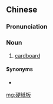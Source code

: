 {{also|硬纸板}}
==Chinese==
{{zh-forms|s=硬纸板|type=12}}

===Pronunciation===
{{zh-pron
|m=yìngzhǐbǎn
|c=ngaang6 zi2 baan2
|cat=n
}}

===Noun===
{{zh-noun}}

# [[cardboard]]

====Synonyms====
* {{zh-l|紙板}}

[[mg:硬紙板]]